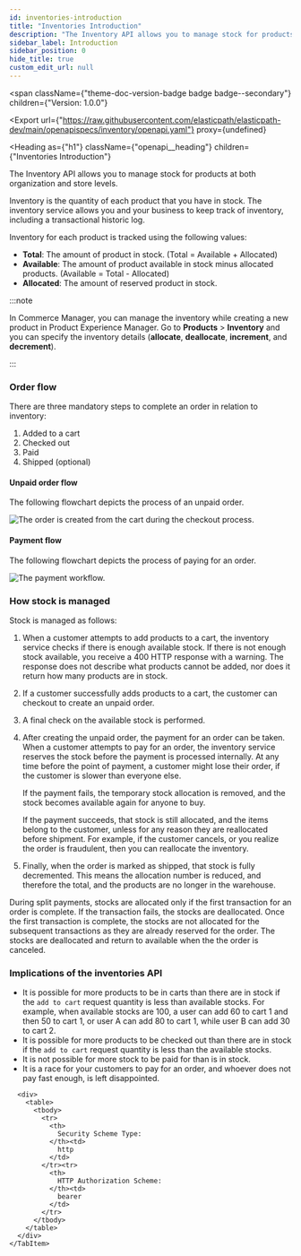 ```yaml
---
id: inventories-introduction
title: "Inventories Introduction"
description: "The Inventory API allows you to manage stock for products at both organization and store levels."
sidebar_label: Introduction
sidebar_position: 0
hide_title: true
custom_edit_url: null
---
```



<span
  className={"theme-doc-version-badge badge badge--secondary"}
  children={"Version: 1.0.0"}
>
</span>

<Export
  url={"https://raw.githubusercontent.com/elasticpath/elasticpath-dev/main/openapispecs/inventory/openapi.yaml"}
  proxy={undefined}
>
  
</Export>

<Heading
  as={"h1"}
  className={"openapi__heading"}
  children={"Inventories Introduction"}
>
</Heading>



The Inventory API allows you to manage stock for products at both organization and store levels. 

Inventory is the quantity of each product that you have in stock. The inventory service allows you and your business to keep track of inventory, including a transactional historic log. 

Inventory for each product is tracked using the following values:

- **Total**: The amount of product in stock. (Total = Available + Allocated)
- **Available**: The amount of product available in stock minus allocated products. (Available = Total - Allocated)
- **Allocated**: The amount of reserved product in stock.

:::note

In Commerce Manager, you can manage the inventory while creating a new product in Product Experience Manager. Go to **Products** > **Inventory** and you can specify the inventory details (**allocate**, **deallocate**, **increment**, and **decrement**). 

:::

### Order flow

There are three mandatory steps to complete an order in relation to inventory:

1. Added to a cart
2. Checked out
3. Paid
4. Shipped (optional)

#### Unpaid order flow

The following flowchart depicts the process of an unpaid order.

![The order is created from the cart during the checkout process.](/assets/order-flow.png)

#### Payment flow

The following flowchart depicts the process of paying for an order.

![The payment workflow.](/assets/payment-workflow-1.png)

### How stock is managed

Stock is managed as follows:

1. When a customer attempts to add products to a cart, the inventory service checks if there is enough available stock. If there is not enough stock available, you receive a 400 HTTP response with a warning. The response does not describe what products cannot be added, nor does it return how many products are in stock.
2. If a customer successfully adds products to a cart, the customer can checkout to create an unpaid order.
3. A final check on the available stock is performed. 
4. After creating the unpaid order, the payment for an order can be taken. When a customer attempts to pay for an order, the inventory service reserves the stock before the payment is processed internally. At any time before the point of payment, a customer might lose their order, if the customer is slower than everyone else.

    If the payment fails, the temporary stock allocation is removed, and the stock becomes available again for anyone to buy. 

    If the payment succeeds, that stock is still allocated, and the items belong to the customer, unless for any reason they are reallocated before shipment. For example, if the customer cancels, or you realize the order is fraudulent, then you can reallocate the inventory. 
5. Finally, when the order is marked as shipped, that stock is fully decremented. This means the allocation number is reduced, and therefore the total, and the products are no longer in the warehouse.

During split payments, stocks are allocated only if the first transaction for an order is complete. If the transaction fails, the stocks are deallocated. Once the first transaction is complete, the stocks are not allocated for the subsequent transactions as they are already reserved for the order. The stocks are deallocated and return to available when the the order is canceled.

### Implications of the inventories API

- It is possible for more products to be in carts than there are in stock if the `add to cart` request quantity is less than available stocks. For example, when available stocks are 100, a user can add 60 to cart 1 and then 50 to cart 1, or user A can add 80 to cart 1, while user B can add 30 to cart 2.
- It is possible for more products to be checked out than there are in stock if the `add to cart` request quantity is less than the available stocks.
- It is not possible for more stock to be paid for than is in stock.
- It is a race for your customers to pay for an order, and whoever does not pay fast enough, is left disappointed.


<div
  style={{"marginBottom":"2rem"}}
>
  <Heading
    id={"authentication"}
    as={"h2"}
    className={"openapi-tabs__heading"}
    children={"Authentication"}
  >
  </Heading><SchemaTabs
    className={"openapi-tabs__security-schemes"}
  >
    <TabItem
      label={"HTTP: Bearer Auth"}
      value={"bearerAuth"}
    >
      
      
      
      
      <div>
        <table>
          <tbody>
            <tr>
              <th>
                Security Scheme Type:
              </th><td>
                http
              </td>
            </tr><tr>
              <th>
                HTTP Authorization Scheme:
              </th><td>
                bearer
              </td>
            </tr>
          </tbody>
        </table>
      </div>
    </TabItem>
  </SchemaTabs>
</div>
      